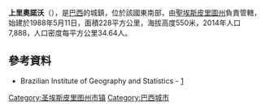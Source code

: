 {{coord|19|03|21|S|41|01|01|W|scale:30000|display=title}}

'''上里奧諾沃'''（{{lang-pt|Alto Rio Novo}}），是[[巴西|巴西]]的城鎮，位於該國東南部，由[[聖埃斯皮里圖州|聖埃斯皮里圖州]]負責管轄，始建於1988年5月11日，面積228平方公里，海拔高度550米，2014年人口7,888，人口密度每平方公里34.64人。

==參考資料==
*Brazilian Institute of Geography and Statistics - [https://web.archive.org/web/20080611095922/http://www.ibge.gov.br/cidadesat/default.php]

{{Brazil-geo-stub}}
{{聖埃斯皮里圖州市鎮}}
[[Category:圣埃斯皮里图州市镇|Category:圣埃斯皮里图州市镇]]
[[Category:巴西城市|Category:巴西城市]]
